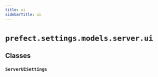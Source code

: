 ```yaml
---
title: ui
sidebarTitle: ui
---
```


# `prefect.settings.models.server.ui`

## Classes

### `ServerUISettings` <sup><a href="https://github.com/prefecthq/prefect/blob/main/src/prefect/settings/models/server/ui.py#L9" target="_blank"><Icon icon="github" size="14" /></a></sup>
